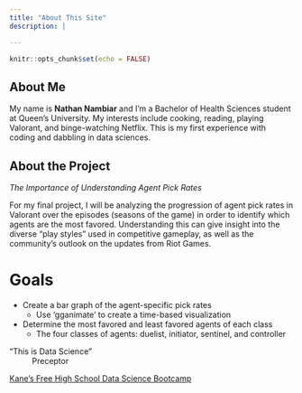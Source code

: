 ```yaml
---
title: "About This Site"
description: |

---
```


```r
knitr::opts_chunk$set(echo = FALSE)
```

## About Me
My name is **Nathan Nambiar** and I'm a Bachelor of Health Sciences student at Queen's University. My interests include cooking, reading, playing Valorant, and binge-watching Netflix. This is my first experience with coding and dabbling in data sciences. 

## About the Project
*The Importance of Understanding Agent Pick Rates*

For my final project, I will be analyzing the progression of agent pick rates in Valorant over the episodes (seasons of the game) in order to identify which agents are the most favored. Understanding this can give insight into the diverse "play styles" used in competitive gameplay, as well as the community's outlook on the updates from Riot Games. 

# Goals

* Create a bar graph of the agent-specific pick rates
  + Use 'gganimate' to create a time-based visualization
* Determine the most favored and least favored agents of each class
  + The four classes of agents: duelist, initiator, sentinel, and controller
  
"This is Data Science"
  ~ Preceptor
  
  [Kane's Free High School Data Science Bootcamp](https://bootcamp.davidkane.info/)